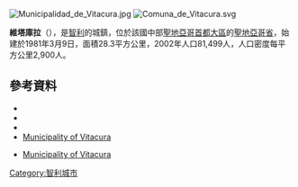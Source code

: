 [[Image:Municipalidad_de_Vitacura.jpg|right]]
[[Image:Comuna_de_Vitacura.svg|right]]

{{Coord|33|23|0|S|70|34|30|W|display=title}}

'''維塔庫拉'''（{{lang-es|Vitacura}}），是[[智利|智利]]的城鎮，位於該國中部[[聖地亞哥首都大區|聖地亞哥首都大區]]的[[聖地亞哥省|聖地亞哥省]]，始建於1981年3月9日，面積28.3平方公里，2002年人口81,499人，人口密度每平方公里2,900人。

==參考資料==
*{{Cite web |url = http://www.vitacura.cl |title = Asociación Chilena de Municipalidades |accessdate = 27 January 2011 |language = es |archive-url = https://web.archive.org/web/20110126164558/http://www.vitacura.cl/ |archive-date = 2011-01-26 |dead-url = yes }}
*{{Cite web |url = http://www.vitacura.cl |title = Municipality of Vitacura |accessdate = 27 January 2011 |language = es |archive-url = https://web.archive.org/web/20110126164558/http://www.vitacura.cl/ |archive-date = 2011-01-26 |dead-url = yes }}
*{{Cite web |url= http://www.ine.cl/canales/chile_estadistico/censos_poblacion_vivienda/censo_pobl_vivi.php |title= National Statistics Institute |accessdate= 3 December 2010 |language= es |archive-date= 2019-01-06 |archive-url= https://web.archive.org/web/20190106234357/http://www.ine.cl/404.html?aspxerrorpath=%2Fcanales%2Fchile_estadistico%2Fcensos_poblacion_vivienda%2Fcenso_pobl_vivi.php |dead-url= no }}
*[https://web.archive.org/web/20110126164558/http://www.vitacura.cl/ Municipality of Vitacura]
* {{es icon}} [https://web.archive.org/web/20110126164558/http://www.vitacura.cl/ Municipality of Vitacura]

{{Chile-geo-stub}}
[[Category:智利城市|Category:智利城市]]